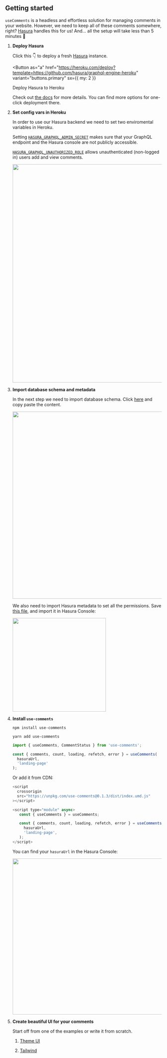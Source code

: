 
## Getting started

`useComments` is a headless and effortless solution for managing comments in
your website. However, we need to keep all of these comments somewhere, right?
[Hasura](https://hasura.io) handles this for us! And... all the setup will take
less than 5 minutes 🚀

1. **Deploy Hasura**

   Click this 👇 to deploy a fresh [Hasura] instance.

   <Button
     as="a"
     href="https://heroku.com/deploy?template=https://github.com/hasura/graphql-engine-heroku"
     variant="buttons.primary"
     sx={{ my: 2 }}
   >
     Deploy Hasura to Heroku
   </Button>

   Check out [the docs][hasura-docs] for more details. You can find more options
   for one-click deployment there.

   [hasura]: https://hasura.io

   [hasura-docs]:
   https://hasura.io/docs/1.0/graphql/manual/guides/deployment/heroku-one-click.html

2. **Set config vars in Heroku**

   In order to use our Hasura backend we need to set two enviromental variables
   in Heroku.

   Setting
   [`HASURA_GRAPHQL_ADMIN_SECRET`](https://hasura.io/docs/1.0/graphql/manual/deployment/heroku/securing-graphql-endpoint.html#heroku-secure)
   makes sure that your GraphQL endpoint and the Hasura console are not publicly
   accessible.

   [`HASURA_GRAPHQL_UNAUTHORIZED_ROLE`](https://hasura.io/docs/1.0/graphql/manual/auth/authentication/unauthenticated-access.html#unauthenticated-access)
   allows unauthenticated (non-logged in) users add and view comments.

   <img width="700" src="./heroku-env.png" />

3. **Import database schema and metadata**

   In the next step we need to import database schema. Click
   [here](https://github.com/beerose/use-comments/blob/master/hasura/up.sql) and
   copy paste the content.

   <img width="600" src="./sql.png" />

   We also need to import Hasura metadata to set all the permissions. Save
   [this file](https://github.com/beerose/use-comments/blob/master/hasura/metadata.json),
   and import it in Hasura Console:

   <img width="300" src="./metadata.png" />

4. **Install `use-comments`**

   ```
   npm install use-comments
   ```

   ```
   yarn add use-comments
   ```

   ```jsx
   import { useComments, CommentStatus } from 'use-comments';

   const { comments, count, loading, refetch, error } = useComments(
     hasuraUrl,
     'landing-page'
   );
   ```

   Or add it from CDN:

   ```js
   <script
     crossorigin
     src="https://unpkg.com/use-comments@0.1.3/dist/index.umd.js"
   ></script>

   <script type="module" async>
      const { useComments } = useComments;

      const { comments, count, loading, refetch, error } = useComments(
        hasuraUrl,
        'landing-page',
      );
   </script>
   ```

   You can find your `hasuraUrl` in the Hasura Console:

   <img width="500" src="./url.png" />

5. **Create beautiful UI for your comments**

   Start off from one of the examples or write it from scratch.

   1. [Theme UI](https://codesandbox.io/s/use-comments-theme-ui-demo-hjqqj)

   2. [Tailwind](https://codesandbox.io/s/use-comments-demo-tailwind-pvhgw)
